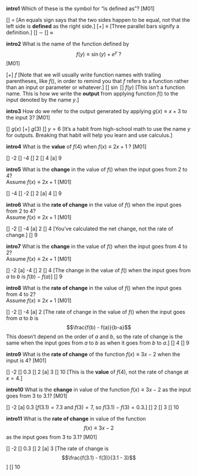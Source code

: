 **intro1** Which of these is the symbol for "is defined as"? [M01]

[] $=$ [An equals sign says that the two sides happen to be equal, not that the left side is **defined** as the right side.]
[+] $\equiv$ [Three parallel bars signify a definition.]
[] $\sim$
[] $\approx$

**intro2** What is the name of the function defined by $$f(y) \equiv \sin(y) + e^y \ ?$$ [M01]

[+] $f$ [Note that we will usually write function names with trailing parentheses, like $f()$, in order to remind you that $f$ refers to a function rather than an input or parameter or whatever.]
[] $\sin$
[] $f(y)$ [This isn't a function name. This is how we write the **output** from applying function $f()$ to the input denoted by the name $y$.]

**intro3**  How do we refer to the output generated by applying $g(x) \equiv x+3$ to the input 3?  [M01]

[] $g(x)$
[+] $g(3)$
[] $y = 6$ [It's a habit from high-school math to use the name $y$ for outputs. Breaking that habit will help you learn and use calculus.]


**intro4** What is the **value** of $f(4)$ when $f(x) \equiv 2 x + 1\ ?$  [M01]

[] -2
[] -4
[] 2
[] 4
[a] 9


**intro5** What is the **change** in the value of $f()$ when the input goes from 2 to 4? <br>Assume $f(x) \equiv 2 x + 1$    [M01]

[] -4
[] -2
[] 2
[a] 4
[] 9


**intro6**  What is the **rate of change** in the value of $f()$ when the input goes from 2 to 4? <br>Assume $f(x) \equiv 2 x + 1$   [M01]

[] -2
[] -4
[a] 2
[] 4 [You've calculated the net change, not the rate of change.]
[] 9


**intro7** What is the **change** in the value of $f()$ when the input goes from 4 to 2? <br>Assume $f(x) \equiv 2 x + 1$   [M01]

[] -2
[a] -4
[] 2
[] 4 [The change in the value of $f()$ when the input goes from $a$ to $b$ is $f(b) - f(a)$]
[] 9


**intro8** What is the **rate of change** in the value of $f()$ when the input goes from 4 to 2? <br>Assume $f(x) \equiv 2 x + 1$   [M01]

[] -2
[] -4
[a] 2 [The rate of change in the value of $f()$ when the input goes from $a$ to $b$ is $$\frac{f(b) - f(a)}{b-a}$$ This doesn't depend on the order of $a$ and $b$, so the rate of change is the same when the input goes from $a$ to $b$ as when it goes from $b$ to $a.$]
[] 4
[] 9


**intro9** What is the **rate of change** of the function $f(x) \equiv 3 x - 2$ when the input is 4?  [M01]

[] -2
[] 0.3
[] 2
[a] 3
[] 10 [This is the **value** of $f(4)$, not the rate of change at $x=4$.]

**intro10** What is the **change** in value of the  function $f(x) \equiv 3 x - 2$ as the input goes from 3 to 3.1?  [M01]

[] -2
[a] 0.3 [$f(3.1) = 7.3$ and $f(3) = 7$, so $f(3.1) - f(3) = 0.3$.]
[] 2
[] 3
[] 10

**intro11** What is the **rate of change** in value of the  function $$f(x) \equiv 3 x - 2$$ as the input goes from 3 to 3.1?  [M01]

[] -2
[] 0.3
[] 2
[a] 3 [The rate of change is $$\frac{f(3.1) - f(3)}{3.1 - 3}$$]
[] 10


